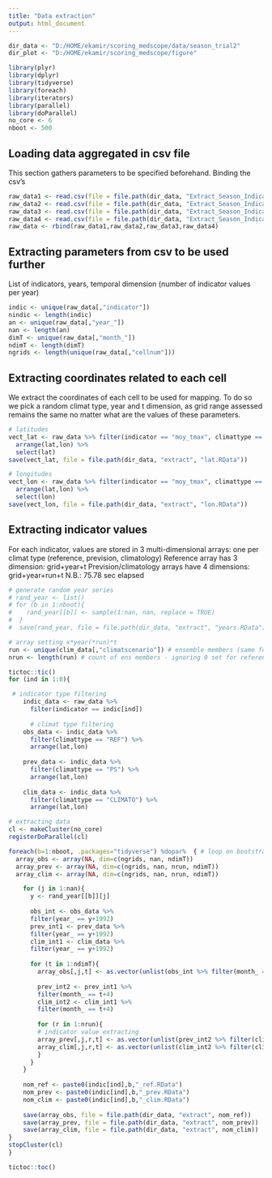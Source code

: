 ```yaml
---
title: "Data extraction"
output: html_document
---
```


```r
dir_data <- "D:/HOME/ekamir/scoring_medscope/data/season_trial2" 
dir_plot <- "D:/HOME/ekamir/scoring_medscope/figure" 

library(plyr)
library(dplyr)
library(tidyverse)
library(foreach)
library(iterators)
library(parallel)
library(doParallel)
no_core <- 6
nboot <- 500
```

## Loading data aggregated in csv file

This section gathers parameters to be specified beforehand.
Binding the csv's

```r
raw_data1 <- read.csv(file = file.path(dir_data, "Extract_Season_Indicators_FR8_pmt541m_1993_1998.csv"), header = TRUE, sep = ",")
raw_data2 <- read.csv(file = file.path(dir_data, "Extract_Season_Indicators_FR8_pmt541m_1999_2004.csv"), header = TRUE, sep = ",")
raw_data3 <- read.csv(file = file.path(dir_data, "Extract_Season_Indicators_FR8_pmt541m_2005_2009.csv"), header = TRUE, sep = ",")
raw_data4 <- read.csv(file = file.path(dir_data, "Extract_Season_Indicators_FR8_pmt541m_2010_2016.csv"), header = TRUE, sep = ",")
raw_data <- rbind(raw_data1,raw_data2,raw_data3,raw_data4)
```

## Extracting parameters from csv to be used further

List of indicators, years, temporal dimension (number of indicator values per year)

```r
indic <- unique(raw_data[,"indicator"])
nindic <- length(indic)
an <- unique(raw_data[,"year_"])
nan <- length(an)
dimT <- unique(raw_data[,"month_"]) 
ndimT <- length(dimT)
ngrids <- length(unique(raw_data[,"cellnum"]))
```
## Extracting coordinates related to each cell
We extract the coordinates of each cell to be used for mapping. To do so we pick a random climat type, year and t dimension, as grid range assessed remains the same no matter what are the values of these parameters.
```r
# latitudes
vect_lat <- raw_data %>% filter(indicator == "moy_tmax", climattype == "REF", year_ == 2000, month_ == 5) %>% 
  arrange(lat,lon) %>%
  select(lat)
save(vect_lat, file = file.path(dir_data, "extract", "lat.RData"))

# longitudes
vect_lon <- raw_data %>% filter(indicator == "moy_tmax", climattype == "REF", year_ == 2000, month_ == 5) %>% 
  arrange(lat,lon) %>%
  select(lon)
save(vect_lon, file = file.path(dir_data, "extract", "lon.RData"))

```
## Extracting indicator values
For each indicator, values are stored in 3 multi-dimensional arrays: one per climat type (reference, prevision, climatology)
Reference array has 3 dimension: grid+year+t
Prevision/climatology arrays have 4 dimensions: grid+year+run+t
N.B.: 75.78 sec elapsed
```r

# generate random year series
# rand_year <- list()
# for (b in 1:nboot){
#    rand_year[[b]] <- sample(1:nan, nan, replace = TRUE) 
#  }
#  save(rand_year, file = file.path(dir_data, "extract", "years.RData"))

# array setting x*year(*run)*t
run <- unique(clim_data[,"climatscenario"]) # ensemble members (same for climato and prevision)
nrun <- length(run) # count of ens members - ignoring 0 set for reference only

tictoc::tic() 
for (ind in 1:8){

 # indicator type filtering
    indic_data <- raw_data %>% 
      filter(indicator == indic[ind])
    
      # climat type filtering
    obs_data <- indic_data %>% 
      filter(climattype == "REF") %>% 
      arrange(lat,lon)
    
    prev_data <- indic_data %>% 
      filter(climattype == "PS") %>%
      arrange(lat,lon)
    
    clim_data <- indic_data %>% 
      filter(climattype == "CLIMATO") %>% 
      arrange(lat,lon)

# extracting data
cl <- makeCluster(no_core)
registerDoParallel(cl)

foreach(b=1:nboot, .packages="tidyverse") %dopar%  { # loop on bootstrap samples
  array_obs <- array(NA, dim=c(ngrids, nan, ndimT))
  array_prev <- array(NA, dim=c(ngrids, nan, nrun, ndimT))
  array_clim <- array(NA, dim=c(ngrids, nan, nrun, ndimT))

    for (j in 1:nan){
      y <- rand_year[[b]][j]
      
      obs_int <- obs_data %>% 
      filter(year_ == y+1992) 
      prev_int1 <- prev_data %>% 
      filter(year_ == y+1992) 
      clim_int1 <- clim_data %>% 
      filter(year_ == y+1992) 
      
      for (t in 1:ndimT){
        array_obs[,j,t] <- as.vector(unlist(obs_int %>% filter(month_ == t+4) %>% select(indicatorvalue)))
        
        prev_int2 <- prev_int1 %>% 
        filter(month_ == t+4) 
        clim_int2 <- clim_int1 %>% 
        filter(month_ == t+4) 
 
        for (r in 1:nrun){
        # indicator value extracting
        array_prev[,j,r,t] <- as.vector(unlist(prev_int2 %>% filter(climatscenario == r) %>% select(indicatorvalue)))
        array_clim[,j,r,t] <- as.vector(unlist(clim_int2 %>% filter(climatscenario == r) %>% select(indicatorvalue)))
        }
      }
    }
  
    nom_ref <- paste0(indic[ind],b,"_ref.RData")
    nom_prev <- paste0(indic[ind],b,"_prev.RData")
    nom_clim <- paste0(indic[ind],b,"_clim.RData")
    
    save(array_obs, file = file.path(dir_data, "extract", nom_ref))
    save(array_prev, file = file.path(dir_data, "extract", nom_prev))
    save(array_clim, file = file.path(dir_data, "extract", nom_clim))
} 
stopCluster(cl)
}

tictoc::toc()

```
